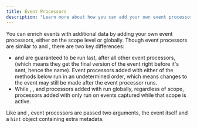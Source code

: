 ```yaml
---
title: Event Processors
description: "Learn more about how you can add your own event processors globally or to the current scope."
---
```


You can enrich events with additional data by adding your own event processors, either on the scope level or globally. Though event processors are similar to <PlatformIdentifier name="before-send" /> and <PlatformIdentifier name="before-send-transaction" />, there are two key differences:

- <PlatformIdentifier name="before-send" /> and <PlatformIdentifier name="before-send-transaction" /> are
  guaranteed to be run last, after all other event processors, (which means they
  get the final version of the event right before it's sent, hence the name). Event
  processors added with either of the methods below run in an undetermined order,
  which means changes to the event may still be made after the event processor runs.
- While <PlatformIdentifier name="before-send" />, <PlatformIdentifier name="before-send-transaction" />, and processors added with <PlatformIdentifier name="Sentry.add-global-event-processor" /> run globally, regardless of scope, processors added with <PlatformIdentifier name="scope.add-event-processor" /> only run on events captured while that scope is active.

Like <PlatformIdentifier name="before-send" /> and <PlatformIdentifier name="before-send-transaction" />, event processors are passed two arguments, the event itself and <PlatformLink to="/configuration/filtering/#using-hints">a `hint` object</PlatformLink> containing extra metadata.

<PlatformContent includePath="enriching-events/event-processors" />
